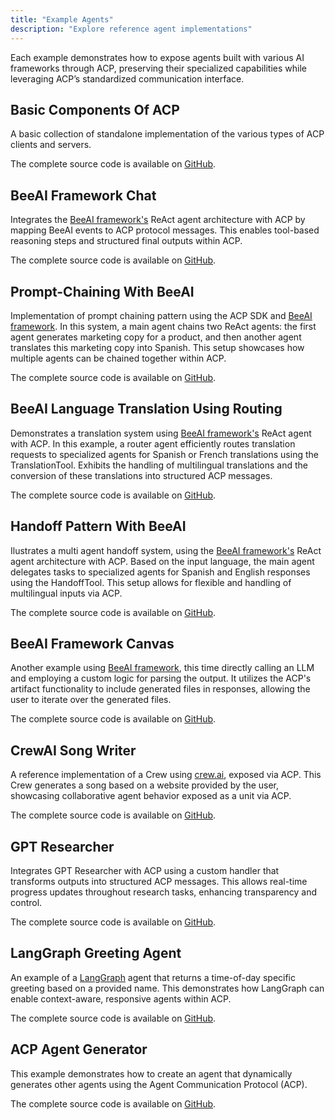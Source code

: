 ```yaml
---
title: "Example Agents"
description: "Explore reference agent implementations"
---
```


Each example demonstrates how to expose agents built with various AI frameworks through ACP, preserving their specialized capabilities while leveraging ACP’s standardized communication interface.

## Basic Components Of ACP

A basic collection of standalone implementation of the various types of ACP clients and servers.

The complete source code is available on <Icon icon="github" /> [GitHub](https://github.com/i-am-bee/acp/tree/main/examples/python/basic).


## BeeAI Framework Chat

Integrates the [BeeAI framework's](https://github.com/i-am-bee/beeai-framework) ReAct agent architecture with ACP by mapping BeeAI events to ACP protocol messages. This enables tool-based reasoning steps and structured final outputs within ACP.

The complete source code is available on <Icon icon="github" /> [GitHub](https://github.com/i-am-bee/acp/tree/main/examples/python/beeai-chat).


## Prompt-Chaining With BeeAI

Implementation of prompt chaining pattern using the ACP SDK and [BeeAI framework](https://github.com/i-am-bee/beeai-framework). In this system, a main agent chains two ReAct agents: the first agent generates marketing copy for a product, and then another agent translates this marketing copy into Spanish. This setup showcases how multiple agents can be chained together within ACP.

The complete source code is available on <Icon icon="github" /> [GitHub](https://github.com/i-am-bee/acp/tree/main/examples/python/beeai-prompt-chaining).


## BeeAI Language Translation Using Routing

Demonstrates a translation system using [BeeAI framework's](https://github.com/i-am-bee/beeai-framework) ReAct agent with ACP. In this example, a router agent efficiently routes translation requests to specialized agents for Spanish or French translations using the TranslationTool. Exhibits the handling of multilingual translations and the conversion of these translations into structured ACP messages.

The complete source code is available on <Icon icon="github" /> [GitHub](https://github.com/i-am-bee/acp/tree/main/examples/python/beeai-routing).


## Handoff Pattern With BeeAI

Ilustrates a multi agent handoff system, using the [BeeAI framework's](https://github.com/i-am-bee/beeai-framework) ReAct agent architecture with ACP. Based on the input language, the main agent delegates tasks to specialized agents for Spanish and English responses using the HandoffTool. This setup allows for flexible and handling of multilingual inputs via ACP.

The complete source code is available on <Icon icon="github" /> [GitHub](https://github.com/i-am-bee/acp/tree/main/examples/python/beeai-handoff).


## BeeAI Framework Canvas

Another example using [BeeAI framework](https://github.com/i-am-bee/beeai-framework), this time directly calling an LLM and employing a custom logic for parsing the output. It utilizes the ACP's artifact functionality to include generated files in responses, allowing the user to iterate over the generated files.

The complete source code is available on <Icon icon="github" /> [GitHub](https://github.com/i-am-bee/acp/tree/main/examples/python/beeai-canvas).


## CrewAI Song Writer

A reference implementation of a Crew using [crew.ai](https://www.crewai.com/), exposed via ACP. This Crew generates a song based on a website provided by the user, showcasing collaborative agent behavior exposed as a unit via ACP.

The complete source code is available on <Icon icon="github" /> [GitHub](https://github.com/i-am-bee/acp/tree/main/examples/python/crewai-song-writer).


## GPT Researcher

Integrates GPT Researcher with ACP using a custom handler that transforms outputs into structured ACP messages. This allows real-time progress updates throughout research tasks, enhancing transparency and control.

The complete source code is available on <Icon icon="github" /> [GitHub](https://github.com/i-am-bee/acp/tree/main/examples/python/gpt-researcher).


## LangGraph Greeting Agent

An example of a [LangGraph](https://langchain-ai.github.io/langgraph/) agent that returns a time-of-day specific greeting based on a provided name. This demonstrates how LangGraph can enable context-aware, responsive agents within ACP.

The complete source code is available on <Icon icon="github" /> [GitHub](https://github.com/i-am-bee/acp/tree/main/examples/python/langgraph-greeting).


## ACP Agent Generator

This example demonstrates how to create an agent that dynamically generates other agents using the Agent Communication Protocol (ACP).

The complete source code is available on <Icon icon="github"/> [GitHub](https://github.com/i-am-bee/acp/tree/main/examples/python/acp-agent-generator).
